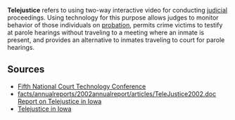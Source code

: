 '''Telejustice''' refers to using two-way interactive video for conducting [[judicial]] proceedings. Using technology for this purpose allows judges to monitor behavior of those individuals on [[probation]], permits crime victims to testify at parole hearings without traveling to a meeting where an inmate is present, and provides an alternative to inmates traveling to court for parole hearings.

==Sources==
* [http://ctl.ncsc.dni.us/bbsfiles/ctc5_rom/208.HTM Fifth National Court Technology Conference]
* [http://www.icn.state.ia.us/news facts/annualreports/2002annualreport/articles/TeleJustice2002.doc Report on Telejustice in Iowa]
* [http://www.icn.state.ia.us/about_icn/users/telejustice.html Telejustice in Iowa]

{{Uncategorizedstub|date=September 2007}}

{{word-stub}}